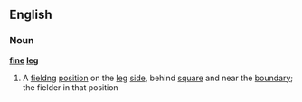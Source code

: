 ==English==
===Noun===
'''[[fine]] [[leg]]'''
#{{cricket}} A [[fieldng]] [[position]] on the [[leg]] [[side]], behind [[square]] and near the [[boundary]]; the fielder in that position